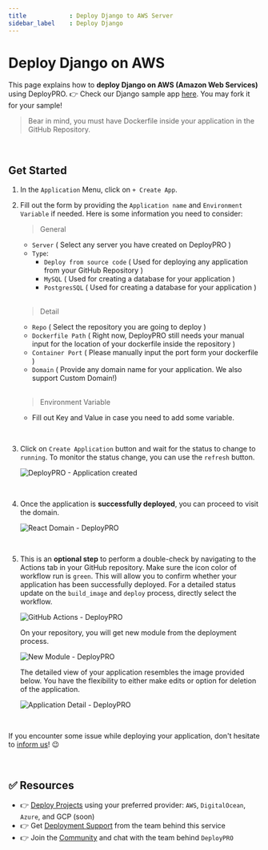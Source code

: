 ```yaml
---
title            : Deploy Django to AWS Server
sidebar_label    : Deploy Django
---
```


# Deploy Django on AWS

This page explains how to **deploy Django on AWS (Amazon Web Services)** using DeployPRO. 👉 Check our Django sample app [here](https://github.com/app-generator/deploypro-django). You may fork it for your sample!

> Bear in mind, you must have Dockerfile inside your application in the GitHub Repository.

<br />

## Get Started

1. In the `Application` Menu, click on `+ Create App`.
2. Fill out the form by providing the `Application name` and `Environment Variable` if needed. Here is some information you need to consider:

    > General

    - `Server` ( Select any server you have created on DeployPRO )
    - `Type`:
        - `Deploy from source code` ( Used for deploying any application from your GitHub Repository )
        - `MySQL` ( Used for creating a database for your application )
        - `PostgresSQL` ( Used for creating a database for your application )

    <br />
    
    > Detail

    - `Repo` ( Select the repository you are going to deploy )
    - `Dockerfile Path` ( Right now, DeployPRO still needs your manual input for the location of your dockerfile inside the repository )
    - `Container Port` ( Please manually input the port form your dockerfile )
    - `Domain` ( Provide any domain name for your application. We also support Custom Domain!)

    <br />
    
    > Environment Variable

    - Fill out Key and Value in case you need to add some variable.

<br />

3. Click on `Create Application` button and wait for the status to change to `running`. To monitor the status change, you can use the `refresh` button.
    
    ![DeployPRO - Application created](https://github.com/app-generator/deploypro-docs/assets/46531367/5280e756-d0fc-467e-a11f-76cdf50c5ae0)

<br />

4. Once the application is **successfully deployed**, you can proceed to visit the domain.

    ![React Domain - DeployPRO](https://github.com/app-generator/deploypro-docs/assets/46531367/c0a60981-7f7a-4709-a81f-df984947c700)

<br />

5. This is an **optional step** to perform a double-check by navigating to the Actions tab in your GitHub repository. Make sure the icon color of workflow run is `green`. This will allow you to confirm whether your application has been successfully deployed. For a detailed status update on the `build_image` and `deploy` process, directly select the workflow.
    
    ![GitHub Actions - DeployPRO](https://github.com/app-generator/deploypro-docs/assets/46531367/375dcc0f-994a-4a03-b987-083749864c8e)
    <br />

    On your repository, you will get new module from the deployment process.
    
    ![New Module - DeployPRO](https://github.com/app-generator/deploypro-docs/assets/46531367/8c0eee43-346b-4728-853e-3156d1cc044e)
    <br />

    The detailed view of your application resembles the image provided below. You have the flexibility to either make edits or option for deletion of the application.

    ![Application Detail - DeployPRO](https://github.com/app-generator/deploypro-docs/assets/46531367/3f868417-7ea0-4584-ad45-fdcaf5327f4b)

    <br />
    
If you encounter some issue while deploying your application, don't hesitate to [inform us](https://discord.gg/qQhjQZhnur)! 😉

<br />

## ✅ Resources

- 👉 [Deploy Projects](https://deploypro.dev/) using your preferred provider: `AWS`, `DigitalOcean`, `Azure`, and GCP (soon)
- 👉 Get [Deployment Support](https://deploypro.dev/support/) from the team behind this service
- 👉 Join the [Community](https://discord.gg/qQhjQZhnur) and chat with the team behind `DeployPRO`